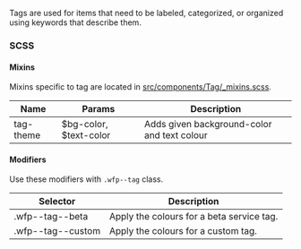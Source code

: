 Tags are used for items that need to be labeled, categorized, or organized using keywords that describe them.

<!--
### Usage with react
```js
import { Tag } from '@wfp/ui';
```

```js
<Tag className="some-class" type="wfp">
  This is a tag
</Tag>
```
-->

### SCSS

#### Mixins

Mixins specific to tag are located in [src/components/Tag/\_mixins.scss]().

| Name      | Params                 | Description                                 |
| --------- | ---------------------- | ------------------------------------------- |
| tag-theme | $bg-color, $text-color | Adds given background-color and text colour |

#### Modifiers

Use these modifiers with `.wfp--tag` class.

| Selector          | Description                               |
| ----------------- | ----------------------------------------- |
| .wfp--tag--beta   | Apply the colours for a beta service tag. |
| .wfp--tag--custom | Apply the colours for a custom tag.       |
